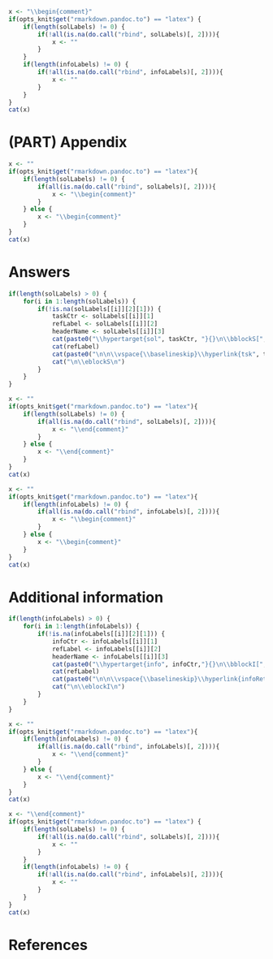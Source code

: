 ```r
x <- "\\begin{comment}"
if(opts_knit$get("rmarkdown.pandoc.to") == "latex") {
    if(length(solLabels) != 0) {
        if(!all(is.na(do.call("rbind", solLabels)[, 2]))){
            x <- ""
        }
    }
    if(length(infoLabels) != 0) {
        if(!all(is.na(do.call("rbind", infoLabels)[, 2]))){
            x <- ""
        }
    }
}
cat(x)
```

\newgeometry{margin=0.5in}

# (PART) Appendix {-}

```r
x <- ""
if(opts_knit$get("rmarkdown.pandoc.to") == "latex"){
    if(length(solLabels) != 0) {
        if(all(is.na(do.call("rbind", solLabels)[, 2]))){
            x <- "\\begin{comment}"
        }
    } else {
        x <- "\\begin{comment}"
    }
}
cat(x)
```

# Answers {-}

```r
if(length(solLabels) > 0) {
    for(i in 1:length(solLabels)) {
        if(!is.na(solLabels[[i]][2][1])) {
            taskCtr <- solLabels[[i]][1]
            refLabel <- solLabels[[i]][2]
            headerName <- solLabels[[i]][3]
            cat(paste0("\\hypertarget{sol", taskCtr, "}{}\n\\bblockS[", headerName, "]{\\phantomsection\\label{tsk", taskCtr, "}", taskCtr, "}\n"))
            cat(refLabel)
            cat(paste0("\n\n\\vspace{\\baselineskip}\\hyperlink{tsk", taskCtr, "}{\\buttonT{Return to task on P\\colpageref{sol", taskCtr, "}}}"))
            cat("\n\\eblockS\n")
        }
    }
}
```

```r
x <- ""
if(opts_knit$get("rmarkdown.pandoc.to") == "latex"){
    if(length(solLabels) != 0) {
        if(all(is.na(do.call("rbind", solLabels)[, 2]))){
            x <- "\\end{comment}"
        }
    } else {
        x <- "\\end{comment}"
    }
}
cat(x)
```

```r
x <- ""
if(opts_knit$get("rmarkdown.pandoc.to") == "latex"){
    if(length(infoLabels) != 0) {
        if(all(is.na(do.call("rbind", infoLabels)[, 2]))){
            x <- "\\begin{comment}"
        }
    } else {
        x <- "\\begin{comment}"
    }
}
cat(x)
```

# Additional information {-}

```r
if(length(infoLabels) > 0) {
    for(i in 1:length(infoLabels)) {
        if(!is.na(infoLabels[[i]][2][1])) {
            infoCtr <- infoLabels[[i]][1]
            refLabel <- infoLabels[[i]][2]
            headerName <- infoLabels[[i]][3]
            cat(paste0("\\hypertarget{info", infoCtr,"}{}\n\\bblockI[", headerName, "]{\\phantomsection\\label{info", infoCtr, "}}\n"))
            cat(refLabel)
            cat(paste0("\n\n\\vspace{\\baselineskip}\\hyperlink{infoRet", infoCtr, "}{\\buttonI{Return to P\\colpageref{infoRet", infoCtr, "}}}"))
            cat("\n\\eblockI\n")
        }
    }
}
```

```r
x <- ""
if(opts_knit$get("rmarkdown.pandoc.to") == "latex"){
    if(length(infoLabels) != 0) {
        if(all(is.na(do.call("rbind", infoLabels)[, 2]))){
            x <- "\\end{comment}"
        }
    } else {
        x <- "\\end{comment}"
    }
}
cat(x)
```

```r
x <- "\\end{comment}"
if(opts_knit$get("rmarkdown.pandoc.to") == "latex") {
    if(length(solLabels) != 0) {
        if(!all(is.na(do.call("rbind", solLabels)[, 2]))){
            x <- ""
        }
    }
    if(length(infoLabels) != 0) {
        if(!all(is.na(do.call("rbind", infoLabels)[, 2]))){
            x <- ""
        }
    }
}
cat(x)
```

# References {-}